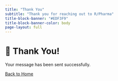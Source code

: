 ```yaml
---
title: "Thank You"
subtitle: "Thank you for reaching out to R/Pharma"
title-block-banner: "#EDF3F9"
title-block-banner-color: body
page-layout: full
---
```



```{=html}
<div class="container text-center my-5">
  <div class="p-5 border rounded shadow-sm bg-light">
    <h1 class="text-primary mb-3">🎉 Thank You!</h1>
    <p class="lead mb-4">Your message has been sent successfully.</p>
    <a href="./" class="btn btn-action-primary btn-action btn-lg px-4">Back to Home</a>
  </div>
</div>
```